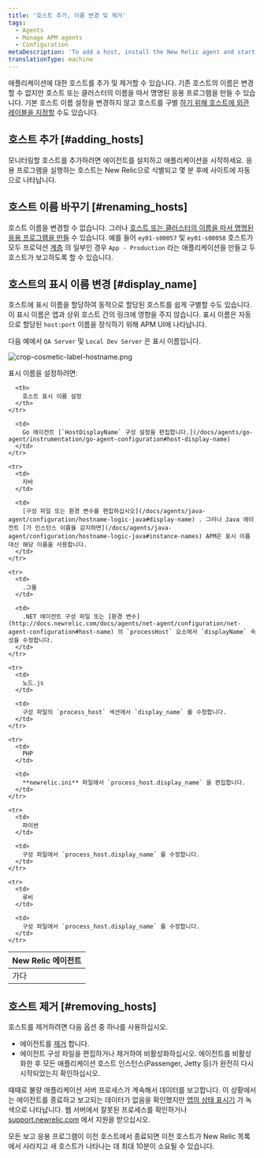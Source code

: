```yaml
---
title: '호스트 추가, 이름 변경 및 제거'
tags:
  - Agents
  - Manage APM agents
  - Configuration
metaDescription: 'To add a host, install the New Relic agent and start your app. To remove a host, uninstall or disable the agent first.'
translationType: machine
---
```



애플리케이션에 대한 호스트를 추가 및 제거할 수 있습니다. 기존 호스트의 이름은 변경할 수 없지만 호스트 또는 클러스터의 이름을 따서 명명된 응용 프로그램을 만들 수 있습니다. 기본 호스트 이름 설정을 변경하지 않고 호스트를 구별 [하기 위해 호스트에 외관 레이블을 지정할](#display_name) 수도 있습니다.

## 호스트 추가 [#adding_hosts]

모니터링할 호스트를 추가하려면 에이전트를 설치하고 애플리케이션을 시작하세요. 응용 프로그램을 실행하는 호스트는 New Relic으로 식별되고 몇 분 후에 사이트에 자동으로 나타납니다.

## 호스트 이름 바꾸기 [#renaming_hosts]

호스트 이름을 변경할 수 없습니다. 그러나 [호스트 또는 클러스터의 이름을 따서 명명된 응용 프로그램을 만들](/docs/site/renaming-applications) 수 있습니다. 예를 들어 `ey01-s00057` 및 `ey01-s00058` 호스트가 모두 프로덕션 [계층](/docs/accounts-partnerships/education/getting-started-new-relic/glossary#tier) 의 일부인 경우 `App - Production` 라는 애플리케이션을 만들고 두 호스트가 보고하도록 할 수 있습니다.

## 호스트의 표시 이름 변경 [#display_name]

호스트에 표시 이름을 할당하여 동적으로 할당된 호스트를 쉽게 구별할 수도 있습니다. 이 표시 이름은 앱과 상위 호스트 간의 링크에 영향을 주지 않습니다. 표시 이름은 자동으로 할당된 `host:port` 이름을 장식하기 위해 APM UI에 나타납니다.

다음 예에서 `QA Server` 및 `Local Dev Server` 은 표시 이름입니다.

<img
  title="crop-cosmetic-label-hostname.png"
  alt="crop-cosmetic-label-hostname.png"
  src={apmHostNameDisplay}
/>

표시 이름을 설정하려면:

<table>
  <thead>
    <tr>
      <th style={{ width: "150px" }}>
        New Relic 에이전트
      </th>

      <th>
        호스트 표시 이름 설정
      </th>
    </tr>
  </thead>

  <tbody>
    <tr>
      <td>
        가다
      </td>

      <td>
        Go 에이전트 [`HostDisplayName` 구성 설정을 편집합니다.](/docs/agents/go-agent/instrumentation/go-agent-configuration#host-display-name)
      </td>
    </tr>

    <tr>
      <td>
        자바
      </td>

      <td>
        [구성 파일 또는 환경 변수를 편집하십시오](/docs/agents/java-agent/configuration/hostname-logic-java#display-name) . 그러나 Java 에이전트 [가 인스턴스 이름을 감지하면](/docs/agents/java-agent/configuration/hostname-logic-java#instance-names) APM은 표시 이름 대신 해당 이름을 사용합니다.
      </td>
    </tr>

    <tr>
      <td>
        .그물
      </td>

      <td>
        .NET 에이전트 구성 파일 또는 [환경 변수](http://docs.newrelic.com/docs/agents/net-agent/configuration/net-agent-configuration#host-name) 의 `processHost` 요소에서 `displayName` 속성을 수정합니다.
      </td>
    </tr>

    <tr>
      <td>
        노드.js
      </td>

      <td>
        구성 파일의 `process_host` 섹션에서 `display_name` 를 수정합니다.
      </td>
    </tr>

    <tr>
      <td>
        PHP
      </td>

      <td>
        **newrelic.ini** 파일에서 `process_host.display_name` 을 편집합니다.
      </td>
    </tr>

    <tr>
      <td>
        파이썬
      </td>

      <td>
        구성 파일에서 `process_host.display_name` 를 수정합니다.
      </td>
    </tr>

    <tr>
      <td>
        루비
      </td>

      <td>
        구성 파일에서 `process_host.display_name` 를 수정합니다.
      </td>
    </tr>
  </tbody>
</table>

## 호스트 제거 [#removing_hosts]

호스트를 제거하려면 다음 옵션 중 하나를 사용하십시오.

* 에이전트를 [제거](/docs/agents/manage-apm-agents/installation/uninstall-agent) 합니다.
* 에이전트 구성 파일을 편집하거나 제거하여 비활성화하십시오. 에이전트를 비활성화한 후 모든 애플리케이션 호스트 인스턴스(Passenger, Jetty 등)가 완전히 다시 시작되었는지 확인하십시오.

때때로 불량 애플리케이션 서버 프로세스가 계속해서 데이터를 보고합니다. 이 상황에서는 에이전트를 종료하고 보고되는 데이터가 없음을 확인했지만 [앱의 상태 표시기](/docs/using-new-relic/welcome-new-relic/getting-started/glossary#health-status) 가 녹색으로 나타납니다. 웹 서버에서 잘못된 프로세스를 확인하거나 [support.newrelic.com](https://support.newrelic.com "링크가 새 창에서 열립니다.") 에서 지원을 받으십시오.

모든 보고 응용 프로그램이 이전 호스트에서 종료되면 이전 호스트가 New Relic 목록에서 사라지고 새 호스트가 나타나는 데 최대 10분이 소요될 수 있습니다.